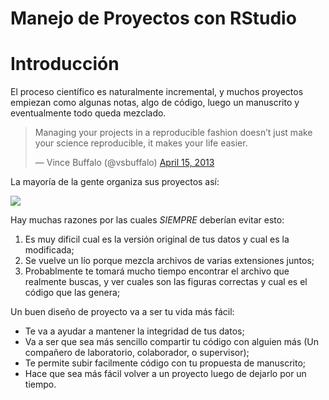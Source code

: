 # Manejo de Proyectos con RStudio {#proyectos}

# Introducción

El proceso científico es naturalmente incremental, y muchos proyectos empiezan
como algunas notas, algo de código, luego un manuscrito y eventualmente todo
queda mezclado.

<blockquote class="twitter-tweet"><p>Managing your projects in a reproducible fashion doesn't just make your science reproducible, it makes your life easier.</p>— Vince Buffalo (@vsbuffalo) <a href="https://twitter.com/vsbuffalo/status/323638476153167872">April 15, 2013</a></blockquote>
<script async src="//platform.twitter.com/widgets.js" charset="utf-8"></script>

La mayoría de la gente organiza sus proyectos así:

![](../fig/bad_layout.png)

Hay muchas razones por las cuales *SIEMPRE* deberían evitar esto:

1. Es muy dificil cual es la versión original de tus datos y cual es la
modificada;
2. Se vuelve un lío porque mezcla archivos de varias extensiones juntos;
3. Probablmente te tomará mucho tiempo encontrar el archivo que realmente buscas,
y ver cuales son las figuras correctas y cual es el código que las genera;

Un buen diseño de proyecto va a ser tu vida más fácil:

  + Te va a ayudar a mantener la integridad de tus datos;
  + Va a ser que sea más sencillo compartir tu código con alguien más 
  (Un compañero de laboratorio, colaborador, o supervisor);
  + Te permite subir facilmente código con tu propuesta de manuscrito;
  + Hace que sea más fácil volver a un proyecto luego de dejarlo por un tiempo.
